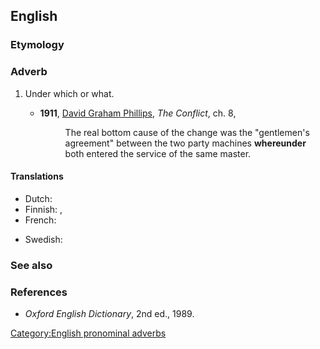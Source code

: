 ==English==

===Etymology===
{{compound|en|where|under}}

===Adverb===
{{en-adv|-}}

# {{lb|en|archaic}} Under which or what.
#* '''1911''', [[w:David_Graham_Phillips|David Graham Phillips]], ''The Conflict'', ch. 8,
#*: The real bottom cause of the change was the "gentlemen's agreement" between the two party machines '''whereunder''' both entered the service of the same master.

====Translations====
{{trans-top|translation}}
* Dutch: {{t+|nl|waaronder}}
* Finnish: {{t|fi|[[mikä|minkä]] [[alla]]}}, {{t|fi|[[mikä|minkä]] [[alapuolella]]}}
* French: {{t|fr|au dessus de quoi}}
{{trans-mid}}
* Swedish: {{t|sv|engligt vilket}}
{{trans-bottom}}

===See also===
{{list:en:here-there-where}}

===References===
* ''Oxford English Dictionary'', 2nd ed., 1989.

[[Category:English pronominal adverbs]]